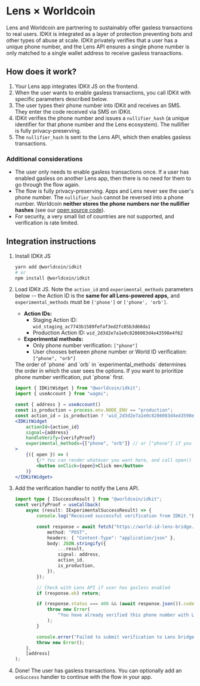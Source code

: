 # Lens × Worldcoin

Lens and Worldcoin are partnering to sustainably offer gasless transactions to real users. IDKit is integrated as a layer of protection preventing bots and other types of abuse at scale. IDKit privately verifies that a user has a unique phone number, and the Lens API ensures a single phone number is only matched to a single wallet address to receive gasless transactions.

## How does it work?

1. Your Lens app integrates IDKit JS on the frontend.
2. When the user wants to enable gasless transactions, you call IDKit with specific parameters described below.
3. The user types their phone number into IDKit and receives an SMS. They enter the code received via SMS on IDKit.
4. IDKit verifies the phone number and issues a `nullifier_hash` (a unique identifier for that phone number and the Lens ecosystem). The nullifier is fully privacy-preserving.
5. The `nullifier_hash` is sent to the Lens API, which then enables gasless transactions.

### Additional considerations

-   The user only needs to enable gasless transactions once. If a user has enabled gasless on another Lens app, then there is no need for them to go through the flow again.
-   The flow is fully privacy-preserving. Apps and Lens never see the user's phone number. The `nullifier_hash` cannot be reversed into a phone number. Worldcoin **neither stores the phone numbers nor the nullifier hashes** (see our [open source code](https://github.com/worldcoin/world-id-lens-bridge/tree/main/pages/api/v1/phone)).
-   For security, a very small list of countries are not supported, and verification is rate limited.

## Integration instructions

1. Install IDKit JS
    ```bash
    yarn add @worldcoin/idkit
    # or
    npm install @worldcoin/idkit
    ```
2. Load IDKit JS. Note the `action_id`  and `experimental_methods` parameters below -- the Action ID is the **same for all Lens-powered apps,** and `experimental_methods` must be `['phone']` or `['phone', 'orb']`.
    
    - **Action IDs:**
        - Staging Action ID: `wid_staging_ac7743b1589fefaf3ed2fc05b3d60da1`
        - Production Action ID: `wid_2d3d2e7a1e0c8286083d4e43598e4f62`
    - **Experimental methods:**
        - Only phone number verification: `["phone"]` 
        - User chooses between phone number or World ID verification: `["phone", "orb"]`

    <Note>
	The order of `phone` and `orb` in `experimental_methods` determines the order in which the user sees the options. If you want to prioritize phone number verification, put `phone` first.
    </Note>

    ```jsx
    import { IDKitWidget } from "@worldcoin/idkit";
    import { useAccount } from "wagmi";

    const { address } = useAccount()
    const is_production = process.env.NODE_ENV == "production";
    const action_id = is_production ? 'wid_2d3d2e7a1e0c8286083d4e43598e4f62' : 'wid_staging_ac7743b1589fefaf3ed2fc05b3d60da1';
    <IDKitWidget 
        actionId={action_id} 
        signal={address} 
        handleVerify={verifyProof} 
        experimental_methods={["phone", "orb"]} // or ["phone"] if you only want phone number verification
    >
        {({ open }) => (
            {/* You can render whatever you want here, and call open() to open the widget */}
            <button onClick={open}>Click me</button>
        )}
    </IDKitWidget>
    ```

3. Add the verification handler to notify the Lens API.

    ```typescript
    import type { ISuccessResult } from "@worldcoin/idkit";
    const verifyProof = useCallback(
    	async (result: IExperimentalSuccessResult) => {
    		console.log("Received successful verification from IDKit.");

    		const response = await fetch("https://world-id-lens-bridge.vercel.app/api/v1/submit", {
    			method: "POST",
    			headers: { "Content-Type": "application/json" },
    			body: JSON.stringify({
    				...result,
    				signal: address,
    				action_id,
    				is_production,
    			}),
    		});

    		// Check with Lens API if user has gasless enabled
    		if (response.ok) return;

    		if (response.status === 400 && (await response.json()).code === "already_verified") {
    			throw new Error(
    				"You have already verified this phone number with Lens. You can only verify one wallet with one phone number."
    			);
    		}

    		console.error("Failed to submit verification to Lens bridge.", response.status);
    		throw new Error();
    	},
    	[address]
    );
    ```

4. Done! The user has gasless transactions. You can optionally add an `onSuccess` handler to continue with the flow in your app.
